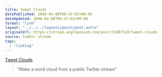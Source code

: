 ```yaml
---
title: Tweet Clouds
datePublished: 2008-04-08T00:47:02+00:00
dateUpdated: 2008-04-08T00:47:02+00:00
format: "link"
layout: "../../../layouts/posts/post.astro"
originalUrl: https://stream.anglepoised.com/post/31087543/tweet-clouds
source: tumblr stream
tags:
  - "linklog"
---
```


[Tweet Clouds][1]

> &ldquo;Make a word cloud from a public Twitter stream&rdquo;

[1]: http://tweetcloud.com/
